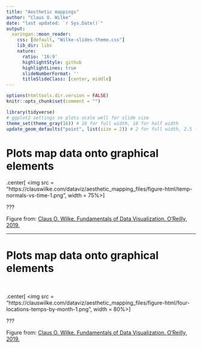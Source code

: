 ```yaml
---
title: "Aesthetic mappings"
author: "Claus O. Wilke"
date: "last updated: `r Sys.Date()`"
output:
  xaringan::moon_reader:
    css: [default, "Wilke-slides-theme.css"]
    lib_dir: libs
    nature:
      ratio: '16:9'
      highlightStyle: github
      highlightLines: true
      slideNumberFormat: ''
      titleSlideClass: [center, middle]
---
```


```r
options(htmltools.dir.version = FALSE)
knitr::opts_chunk$set(comment = "")

library(tidyverse)
# ggplot2 settings so plots scale well for slide size 
theme_set(theme_gray(16)) # 16 for full width, 18 for half width 
update_geom_defaults("point", list(size = 2)) # 2 for full width, 2.5 for half width
```


# Plots map data onto graphical elements

.center[
<img src = "https://clauswilke.com/dataviz/aesthetic_mapping_files/figure-html/temp-normals-vs-time-1.png", width = 75%></img>
]


???

Figure from: [Claus O. Wilke. Fundamentals of Data Visualization. O'Reilly, 2019.](https://clauswilke.com/dataviz)


---


# Plots map data onto graphical elements

<br>

.center[
<img src = "https://clauswilke.com/dataviz/aesthetic_mapping_files/figure-html/four-locations-temps-by-month-1.png", width = 80%></img>
]


???

Figure from: [Claus O. Wilke. Fundamentals of Data Visualization. O'Reilly, 2019.](https://clauswilke.com/dataviz)

